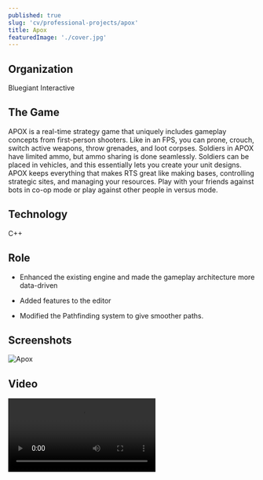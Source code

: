 ```yaml
---
published: true
slug: 'cv/professional-projects/apox'
title: Apox
featuredImage: './cover.jpg'
---
```


## Organization

Bluegiant Interactive

## The Game

APOX is a real-time strategy game that uniquely includes gameplay concepts from first-person shooters. Like in an FPS,
you can prone, crouch, switch active weapons, throw grenades, and loot corpses. Soldiers in APOX have limited ammo, but
ammo sharing is done seamlessly. Soldiers can be placed in vehicles, and this essentially lets you create your unit
designs. APOX keeps everything that makes RTS great like making bases, controlling strategic sites, and managing your
resources. Play with your friends against bots in co-op mode or play against other people in versus mode.

## Technology

C++

## Role

-   Enhanced the existing engine and made the gameplay architecture more data-driven

-   Added features to the editor

-   Modified the Pathfinding system to give smoother paths.

## Screenshots

![Apox](./cover.jpg)

## Video

<Video src="https://www.youtube.com/embed/PzW39q3maRk" title="Apox Video" />

## Downloads

[Steam](http://store.steampowered.com/app/80000/)
